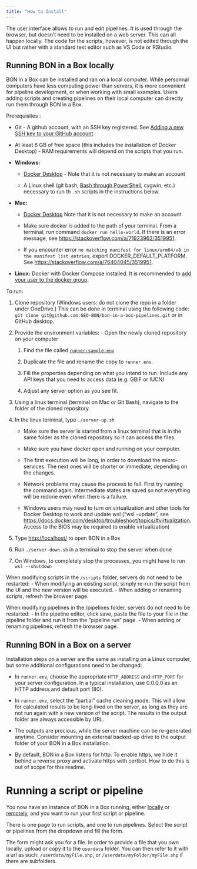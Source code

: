 ```yaml
---
title: "How to Install"
---
```


The user interface allows to run and edit pipelines. It is used through the browser, but doesn't need to be installed on a web server. This can all happen locally. The code for the scripts, however, is not edited through the UI but rather with a standard text editor such as VS Code or RStudio.

## Running BON in a Box locally {#running-the-servers-locally}

BON in a Box can be installed and ran on a local computer. While personnal computers have less computing power than servers, it is more convenient for pipeline development, or when working with small examples. Users adding scripts and creating pipelines on their local computer can directly run them through BON in a Box.

Prerequisites :

-   Git - A github account, with an SSH key registered. See [Adding a new SSH key to your GitHub account](https://docs.github.com/authentication/connecting-to-github-with-ssh/adding-a-new-ssh-key-to-your-github-account).

-   At least 6 GB of free space (this includes the installation of Docker Desktop) - RAM requirements will depend on the scripts that you run.

-   **Windows:**

    -   [Docker Desktop](https://www.docker.com/products/docker-desktop/) - Note that it is not necessary to make an account

    -   A Linux shell (git bash, [Bash through PowerShell](https://learn.microsoft.com/en-us/windows/wsl/install), cygwin, etc.) necessary to run th `.sh` scripts in the instructions below.

-   **Mac:**

    -   [Docker Desktop](https://www.docker.com/products/docker-desktop/) Note that it is not necessary to make an account

    -   Make sure docker is added to the path of your terminal. From a terminal, run command `docker run hello-world`. If there is an error message, see <https://stackoverflow.com/a/71923962/3519951>.

    -   If you encounter error `no matching manifest for linux/arm64/v8 in the manifest list entries`, export DOCKER_DEFAULT_PLATFORM. See <https://stackoverflow.com/a/76404045/3519951>.

-   **Linux:** Docker with Docker Compose installed. It is recommended to [add your user to the docker group](https://docs.docker.com/engine/install/linux-postinstall/).

To run:

1.  Clone repository (Windows users: do not clone the repo in a folder under OneDrive.) This can be done in terminal using the following code: `git clone git@github.com:GEO-BON/bon-in-a-box-pipelines.git` or in GitHub desktop.

2.  Provide the environment variables: - Open the newly cloned repository on your computer

    1.  Find the file called [`runner-sample.env`](https://github.com/GEO-BON/bon-in-a-box-pipelines/blob/main/runner-sample.env)

    2.  Duplicate the file and rename the copy to `runner.env`.

    3.  Fill the properties depending on what you intend to run. Include any API keys that you need to access data (e.g. GBIF or IUCN)

    4.  Adjust any server option as you see fit.

3.  Using a linux terminal (terminal on Mac or Git Bash), navigate to the folder of the cloned repository.

4.  In the linux terminal, type `./server-up.sh`

    -   Make sure the server is started from a linux terminal that is in the same folder as the cloned repository so it can access the files.

    -   Make sure you have docker open and running on your computer.

    -   The first execution will be long, in order to download the micro-services. The next ones will be shorter or immediate, depending on the changes.

    -   Network problems may cause the process to fail. First try running the command again. Intermediate states are saved so not everything will be redone even when there is a failure.

    -   Windows users may need to turn on virtualization and other tools for Docker Desktop to work and update wsl ("wsl --update", see <https://docs.docker.com/desktop/troubleshoot/topics/#virtualization>. Access to the BIOS may be required to enable virtualization)

5.  Type <http://localhost/> to open BON in a Box

6.  Run `./server-down.sh` in a terminal to stop the server when done

7.  On Windows, to completely stop the processes, you might have to run `wsl --shutdown`

When modifying scripts in the `/scripts` folder, servers do not need to be restarted: - When modifying an existing script, simply re-run the script from the UI and the new version will be executed. - When adding or renaming scripts, refresh the browser page.

When modifying pipelines in the /pipelines folder, servers do not need to be restarted: - In the pipeline editor, click save, paste the file to your file in the pipeline folder and run it from the "pipeline run" page. - When adding or renaming pipelines, refresh the browser page.

## Running BON in a Box on a server {#running-the-servers-remotely}

Installation steps on a server are the same as installing on a Linux computer,
but some additional configurations need to be changed:

- In `runner.env`, choose the appropriate `HTTP_ADDRESS` and `HTTP_PORT` for your server configuration.
  In a typical installation, use 0.0.0.0 as an HTTP address and default port (80).

- In `runner.env`, select the "partial" cache cleaning mode.
  This will allow for calculated results to be long-lived on the server,
  as long as they are not run again with a new version of the script.
  The results in the output folder are always accessible by URL.

- The outputs are precious, while the server machine can be re-generated anytime.
  Consider mounting an external backed-up drive to the output folder of your BON in a Box installation.

- By default, BON in a Box listens for http.
  To enable https, we hide it behind a reverse proxy and activate https with certbot.
  How to do this is out of scope for this readme.

# Running a script or pipeline

You now have an instance of BON in a Box running, either [locally](#running-the-servers-locally) or [remotely](#running-the-servers-remotely), and you want to run your first script or pipeline.

There is one page to run scripts, and one to run pipelines. Select the script or pipelines from the dropdown and fill the form.

The form might ask you for a file. In order to provide a file that you own locally, upload or copy it to the `userdata` folder. You can then refer to it with a url as such: `/userdata/myFile.shp`, or `/userdata/myFolder/myFile.shp` if there are subfolders.
